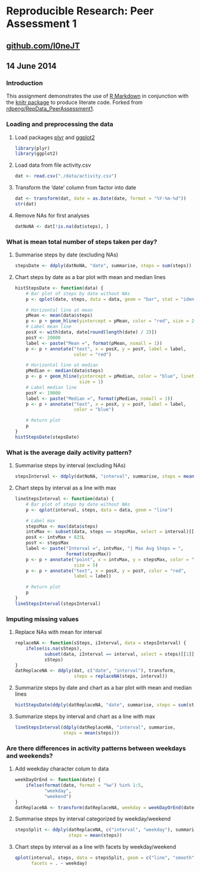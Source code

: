 # Reproducible Research: Peer Assessment 1
## [github.com/l0neJT](http://www.github.com/l0neJT)
## 14 June 2014

### Introduction
This assignment demonstrates the use of [R Markdown](http://rmarkdown.rstudio.com/) in conjunction with the [knitr package](http://cran.r-project.org/web/packages/knitr/index.html) to produce literate code. Forked from [rdpeng/RepData_PeerAssessment1](http://github.com/rdpeng/RepData_PeerAssessment1).

### Loading and preprocessing the data
1. Load packages [plyr](http://cran.r-project.org/web/packages/plyr/index.html) and [ggplot2](http://cran.r-project.org/web/packages/ggplot2/index.html)

    ```r
    library(plyr)
    library(ggplot2)
    ```

2. Load data from file activity.csv

    ```r
    dat <- read.csv("./data/activity.csv")
    ```

3. Transform the 'date' column from factor into date
    
    ```r
    dat <- transform(dat, date = as.Date(date, format = "%Y-%m-%d"))
    str(dat)
    ```

4. Remove NAs for first analyses
    
    ```r
    datNoNA <- dat[!is.na(dat$steps), ]
    ```

### What is mean total number of steps taken per day?
1. Summarise steps by date (excluding NAs)

    ```r
    stepsDate <- ddply(datNoNA, "date", summarise, steps = sum(steps))
    ```

2. Chart steps by date as a bar plot with mean and median lines

    ```r
    histStepsDate <- function(data) {
        # Bar plot of steps by date without NAs
        p <- qplot(date, steps, data = data, geom = "bar", stat = "identity")
        
        # Horizontal line at mean
        pMean <- mean(data$steps)
        p <- p + geom_hline(yintercept = pMean, color = "red", size = 2)
        # Label mean line
        posX <- with(data, date[round(length(date) / 2)])
        posY <- 20000
        label <- paste("Mean =", format(pMean, nsmall = 1))
        p <- p + annotate("text", x = posX, y = posY, label = label,
                          color = "red")
        
        # Horizontal line at median
        pMedian <- median(data$steps)
        p <- p + geom_hline(yintercept = pMedian, color = "blue", linetype = 2,
                            size = 1)
        # Label median line
        posY <- 19000
        label <- paste("Median =", format(pMedian, nsmall = 1))
        p <- p + annotate("text", x = posX, y = posY, label = label,
                          color = "blue")
        
        # Return plot
        p
    }
    histStepsDate(stepsDate)
    ```

### What is the average daily activity pattern?
1. Summarise steps by interval (excluding NAs)

    ```r
    stepsInterval <- ddply(datNoNA, "interval", summarise, steps = mean(steps))
    ```

2. Chart steps by interval as a line with max

    ```r
    lineStepsInterval <- function(data) {
        # Bar plot of steps by date without NAs
        p <- qplot(interval, steps, data = data, geom = "line")
        
        # Label max
        stepsMax <- max(data$steps)
        intvMax <- subset(data, steps == stepsMax, select = interval)[[1]]
        posX <- intvMax + 825L
        posY <- stepsMax
        label <- paste("Interval =", intvMax, "| Max Avg Steps = ",
                       format(stepsMax))
        p <- p + annotate("point", x = intvMax, y = stepsMax, color = "red",
                          size = 5)
        p <- p + annotate("text", x = posX, y = posY, color = "red",
                          label = label)
        
        # Return plot
        p
    }
    lineStepsInterval(stepsInterval)
    ```

### Imputing missing values
1. Replace NAs with mean for interval

    ``` r
    replaceNA <- function(sSteps, iInterval, data = stepsInterval) {
        ifelse(is.na(sSteps),
               subset(data, iInterval == interval, select = steps)[[1]],
               sSteps)
    }
    datReplaceNA <- ddply(dat, c("date", "interval"), transform,
                          steps = replaceNA(steps, interval))
    ```

2. Summarize steps by date and chart as a bar plot with mean and median lines

    ``` r
    histStepsDate(ddply(datReplaceNA, "date", summarise, steps = sum(steps)))
    ```

3. Summarize steps by interval and chart as a line with max

    ```r
    lineStepsInterval(ddply(datReplaceNA, "interval", summarise,
                      steps = mean(steps)))
    ```

### Are there differences in activity patterns between weekdays and weekends?
1. Add weekday character colum to data

    ``` r
    weekDayOrEnd <- function(date) {
        ifelse(format(date, format = "%w") %in% 1:5,
               "weekday",
               "weekend")
    }
    datReplaceNA <- transform(datReplaceNA, weekday = weekDayOrEnd(date))
    ```

2. Summarise steps by interval categorized by weekday/weekend

    ```r
    stepsSplit <- ddply(datReplaceNA, c("interval", "weekday"), summarise,
                        steps = mean(steps))
    ```

3. Chart steps by interval as a line with facets by weekday/weekend

    ```r
    qplot(interval, steps, data = stepsSplit, geom = c("line", "smooth"),
          facets = . ~ weekday)
    ```